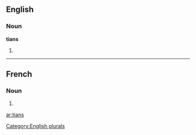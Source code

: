 ==English==

===Noun===
'''tians'''

# {{plural of|[[tian]]}}

[[Category:English plurals]]

----

==French==

===Noun===
{{infl|fr|plural}} {{m|p}}

# {{plural of|tian|lang=French}}

[[ar:tians]]